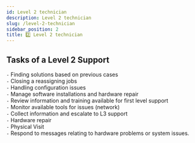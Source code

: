 ```yaml
---
id: Level 2 technician
description: Level 2 technician
slug: /level-2-technician
sidebar_position: 2
title: 2️⃣ Level 2 technician
---
```


## Tasks of a Level 2 Support


`-` Finding solutions based on previous cases <br />
`-` Closing a reassigning jobs <br />
`-` Handling configuration issues <br />
`-` Manage software installations and hardware repair <br />
`-` Review information and training available for first level support <br />
`-` Monitor available tools for issues (network) <br />
`-` Collect information and escalate to L3 support <br />
`-` Hardware repair <br />
`-` Physical Visit <br />
`-` Respond to messages relating to hardware problems or system issues. <br />